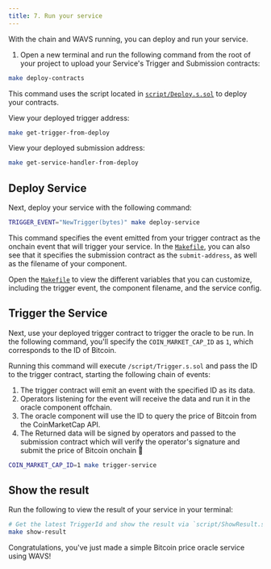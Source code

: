 ```yaml
---
title: 7. Run your service
---
```


With the chain and WAVS running, you can deploy and run your service.

1. Open a new terminal and run the following command from the root of your project to upload your Service's Trigger and Submission contracts:

```bash
make deploy-contracts
```

This command uses the script located in [`script/Deploy.s.sol`](https://github.com/Lay3rLabs/wavs-foundry-template/blob/3d6413e0e95bab3b8a4688b5e4e07b415d3c44bd/script/Trigger.s.sol) to deploy your contracts.

<Callout title="Deployed addresses" type="info">

View your deployed trigger address:

```bash
make get-trigger-from-deploy
```

View your deployed submission address:

```bash
make get-service-handler-from-deploy
```

</Callout>


## Deploy Service

Next, deploy your service with the following command:

```bash
TRIGGER_EVENT="NewTrigger(bytes)" make deploy-service
```

This command specifies the event emitted from your trigger contract as the onchain event that will trigger your service. In the [`Makefile`](https://github.com/Lay3rLabs/wavs-foundry-template/blob/3d6413e0e95bab3b8a4688b5e4e07b415d3c44bd/Makefile#L95-L103), you can also see that it specifies the submission contract as the `submit-address`, as well as the filename of your component.

<Callout title="Customize variables" type="info">

Open the [`Makefile`](https://github.com/Lay3rLabs/wavs-foundry-template/blob/3d6413e0e95bab3b8a4688b5e4e07b415d3c44bd/Makefile#L9-L22) to view the different variables that you can customize, including the trigger event, the component filename, and the service config.

</Callout>


## Trigger the Service

Next, use your deployed trigger contract to trigger the oracle to be run. In the following command, you'll specify the `COIN_MARKET_CAP_ID` as `1`, which corresponds to the ID of Bitcoin.

Running this command will execute `/script/Trigger.s.sol` and pass the ID to the trigger contract, starting the following chain of events:

1. The trigger contract will emit an event with the specified ID as its data.
2. Operators listening for the event will receive the data and run it in the oracle component offchain.
3. The oracle component will use the ID to query the price of Bitcoin from the CoinMarketCap API.
4. The Returned data will be signed by operators and passed to the submission contract which will verify the operator's signature and submit the price of Bitcoin onchain 🎉


```bash
COIN_MARKET_CAP_ID=1 make trigger-service
```

## Show the result

Run the following to view the result of your service in your terminal:

```bash
# Get the latest TriggerId and show the result via `script/ShowResult.s.sol`
make show-result
```

Congratulations, you've just made a simple Bitcoin price oracle service using WAVS!


